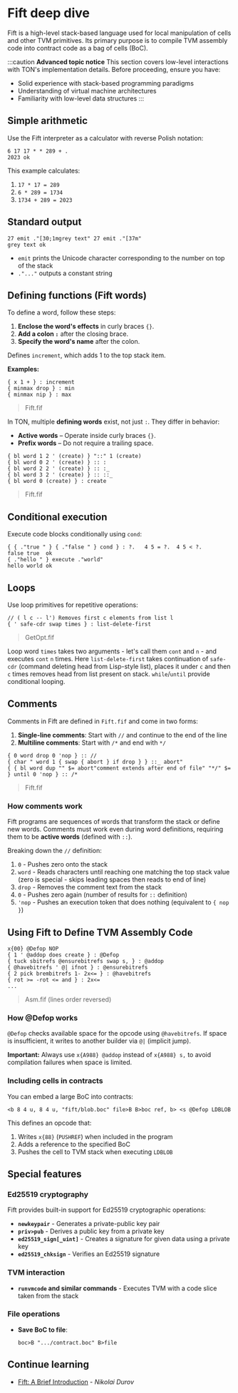 
# Fift deep dive

Fift is a high-level stack-based language used for local manipulation of cells and other TVM primitives. Its primary purpose is to compile TVM assembly code into contract code as a bag of cells (BoC).

:::caution
**Advanced topic notice**
This section covers low-level interactions with TON's implementation details. Before proceeding, ensure you have:

- Solid experience with stack-based programming paradigms
- Understanding of virtual machine architectures
- Familiarity with low-level data structures
:::

## Simple arithmetic

Use the Fift interpreter as a calculator with reverse Polish notation:

```fift
6 17 17 * * 289 + .
2023 ok
```

This example calculates:

1. `17 * 17 = 289`
2. `6 * 289 = 1734`
3. `1734 + 289 = 2023`

## Standard output

```fift
27 emit ."[30;1mgrey text" 27 emit ."[37m"
grey text ok
```

- `emit` prints the Unicode character corresponding to the number on top of the stack
- `."..."` outputs a constant string  

## Defining functions (Fift words)

To define a word, follow these steps:  

1. **Enclose the word's effects** in curly braces `{}`.  
2. **Add a colon `:`** after the closing brace.  
3. **Specify the word's name** after the colon.

Defines `increment`, which adds 1 to the top stack item.

**Examples:**  
```fift
{ x 1 + } : increment
{ minmax drop } : min
{ minmax nip } : max
```  
> Fift.fif

In TON, multiple **defining words** exist, not just `:`. They differ in behavior:  

- **Active words** – Operate inside curly braces `{}`.
- **Prefix words** – Do not require a trailing space.

```fift
{ bl word 1 2 ' (create) } "::" 1 (create)  
{ bl word 0 2 ' (create) } :: :  
{ bl word 2 2 ' (create) } :: :_  
{ bl word 3 2 ' (create) } :: ::_  
{ bl word 0 (create) } : create  
``` 

> Fift.fif

## Conditional execution

Execute code blocks conditionally using `cond`:

```fift
{ { ."true " } { ."false " } cond } : ?.   4 5 = ?.  4 5 < ?.
false true  ok
{ ."hello " } execute ."world"
hello world ok
```

## Loops

Use loop primitives for repetitive operations:

```fift
// ( l c -- l') Removes first c elements from list l
{ ' safe-cdr swap times } : list-delete-first
```

> GetOpt.fif

Loop word `times` takes two arguments - let's call them `cont` and `n` - and executes `cont` `n` times.
Here `list-delete-first` takes continuation of `safe-cdr` (command deleting head from Lisp-style list), places it under `c` and then `c` times removes head from list present on stack.
`while`/`until` provide conditional looping.

## Comments

Comments in Fift are defined in `Fift.fif` and come in two forms:
1. **Single-line comments**: Start with `//` and continue to the end of the line
2. **Multiline comments**: Start with `/*` and end with `*/`

```fift
{ 0 word drop 0 'nop } :: //
{ char " word 1 { swap { abort } if drop } } ::_ abort"
{ { bl word dup "" $= abort"comment extends after end of file" "*/" $= } until 0 'nop } :: /*
```
> Fift.fif

### How comments work

Fift programs are sequences of words that transform the stack or define new words. Comments must work even during word definitions, requiring them to be **active words** (defined with `::`).

Breaking down the `//` definition:
1. `0` - Pushes zero onto the stack
2. `word` - Reads characters until reaching one matching the top stack value (zero is special - skips leading spaces then reads to end of line)
3. `drop` - Removes the comment text from the stack
4. `0` - Pushes zero again (number of results for `::` definition)
5. `'nop` - Pushes an execution token that does nothing (equivalent to `{ nop }`)


## Using Fift to Define TVM Assembly Code

```fift
x{00} @Defop NOP
{ 1 ' @addop does create } : @Defop
{ tuck sbitrefs @ensurebitrefs swap s, } : @addop
{ @havebitrefs ' @| ifnot } : @ensurebitrefs
{ 2 pick brembitrefs 1- 2x<= } : @havebitrefs
{ rot >= -rot <= and } : 2x<=
...
```
> Asm.fif (lines order reversed)

### How @Defop works
`@Defop` checks available space for the opcode using `@havebitrefs`. If space is insufficient, it writes to another builder via `@|` (implicit jump). 

**Important:** Always use `x{A988} @addop` instead of `x{A988} s,` to avoid compilation failures when space is limited.

### Including cells in contracts
You can embed a large BoC into contracts:
```fift
<b 8 4 u, 8 4 u, "fift/blob.boc" file>B B>boc ref, b> <s @Defop LDBLOB
```

This defines an opcode that:
1. Writes `x{88}` (`PUSHREF`) when included in the program
2. Adds a reference to the specified BoC
3. Pushes the cell to TVM stack when executing `LDBLOB`

## Special features

### Ed25519 cryptography
Fift provides built-in support for Ed25519 cryptographic operations:
- **`newkeypair`** - Generates a private-public key pair  
- **`priv>pub`** - Derives a public key from a private key  
- **`ed25519_sign[_uint]`** - Creates a signature for given data using a private key  
- **`ed25519_chksign`** - Verifies an Ed25519 signature  

### TVM interaction
- **`runvmcode` and similar commands** - Executes TVM with a code slice taken from the stack  

### File operations
- **Save BoC to file**:  
  ```fift
  boc>B ".../contract.boc" B>file
  ```

## Continue learning  
- [Fift: A Brief Introduction](https://docs.ton.org/fiftbase.pdf) - _Nikolai Durov_  

<Feedback />
